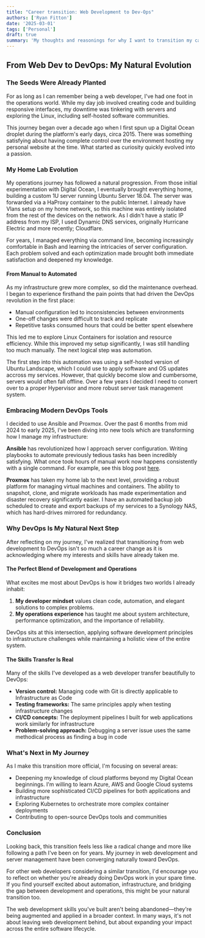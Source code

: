 ```yaml
---
title: "Career transition: Web Development to Dev-Ops"
authors: ['Ryan Fitton']
date: '2025-03-01'
tags: ['Personal']
draft: true
summary: 'My thoughts and reasonings for why I want to transition my career from Web Development to Dev-Ops.'
---
```


## From Web Dev to DevOps: My Natural Evolution

### The Seeds Were Already Planted

For as long as I can remember being a web developer, I've had one foot in the operations world. While my day job involved creating code and building responsive interfaces, my downtime was tinkering with servers and exploring the Linux, including self-hosted software communities.

This journey began over a decade ago when I first spun up a Digital Ocean droplet during the platform's early days, circa 2015. There was something satisfying about having complete control over the environment hosting my personal website at the time. What started as curiosity quickly evolved into a passion.

### My Home Lab Evolution

My operations journey has followed a natural progression. From those initial experimentation with Digital Ocean, I eventually brought everything home, building a custom 1U server running Ubuntu Server 18.04. The server was forwarded via a HaProxy container to the public Internet. I already have Vlans setup on my home network, so this machine was entirely isolated from the rest of the devices on the network. As I didn't have a static IP address from my ISP, I used Dynamic DNS services, originally Hurricane Electric and more recently; Cloudflare.

For years, I managed everything via command line, becoming increasingly comfortable in Bash and learning the intricacies of server configuration. Each problem solved and each optimization made brought both immediate satisfaction and deepened my knowledge.

#### From Manual to Automated

As my infrastructure grew more complex, so did the maintenance overhead. I began to experience firsthand the pain points that had driven the DevOps revolution in the first place:

- Manual configuration led to inconsistencies between environments
- One-off changes were difficult to track and replicate
- Repetitive tasks consumed hours that could be better spent elsewhere

This led me to explore Linux Containers for isolation and resource efficiency. While this improved my setup significantly, I was still handling too much manually. The next logical step was automation.

The first step into this automation was using a self-hosted version of Ubuntu Landscape, which I could use to apply software and OS updates accross my services. However, that quickly become slow and cumbersome, servers would often fall offline. Over a few years I decided I need to convert over to a proper Hypervisor and more robust server task management system.

### Embracing Modern DevOps Tools

I decided to use Ansible and Proxmox. Over the past 6 months from mid 2024 to early 2025, I've been diving into new tools which are transforming how I manage my infrastructure:

**Ansible** has revolutionized how I approach server configuration. Writing playbooks to automate previously tedious tasks has been incredibly satisfying. What once took hours of manual work now happens consistently with a single command. For example, see this blog post [here](/blog/learning-ansible/).

**Proxmox** has taken my home lab to the next level, providing a robust platform for managing virtual machines and containers. The ability to snapshot, clone, and migrate workloads has made experimentation and disaster recovery significantly easier. I have an automated backup job scheduled to create and export backups of my services to a Synology NAS, which has hard-drives mirrored for redundancy.

### Why DevOps Is My Natural Next Step

After reflecting on my journey, I've realized that transitioning from web development to DevOps isn't so much a career change as it is acknowledging where my interests and skills have already taken me.

#### The Perfect Blend of Development and Operations

What excites me most about DevOps is how it bridges two worlds I already inhabit:

1. **My developer mindset** values clean code, automation, and elegant solutions to complex problems.
2. **My operations experience** has taught me about system architecture, performance optimization, and the importance of reliability.

DevOps sits at this intersection, applying software development principles to infrastructure challenges while maintaining a holistic view of the entire system.

#### The Skills Transfer Is Real

Many of the skills I've developed as a web developer transfer beautifully to DevOps:

- **Version control:** Managing code with Git is directly applicable to Infrastructure as Code
- **Testing frameworks:** The same principles apply when testing infrastructure changes
- **CI/CD concepts:** The deployment pipelines I built for web applications work similarly for infrastructure
- **Problem-solving approach:** Debugging a server issue uses the same methodical process as finding a bug in code

### What's Next in My Journey

As I make this transition more official, I'm focusing on several areas:

- Deepening my knowledge of cloud platforms beyond my Digital Ocean beginnings. I'm willing to learn Azure, AWS and Google Cloud systems
- Building more sophisticated CI/CD pipelines for both applications and infrastructure
- Exploring Kubernetes to orchestrate more complex container deployments
- Contributing to open-source DevOps tools and communities

### Conclusion

Looking back, this transition feels less like a radical change and more like following a path I've been on for years. My journey in web development and server management have been converging naturally toward DevOps.

For other web developers considering a similar transition, I'd encourage you to reflect on whether you're already doing DevOps work in your spare time. If you find yourself excited about automation, infrastructure, and bridging the gap between development and operations, this might be your natural transition too.

The web development skills you've built aren't being abandoned—they're being augmented and applied in a broader context. In many ways, it's not about leaving web development behind, but about expanding your impact across the entire software lifecycle.

